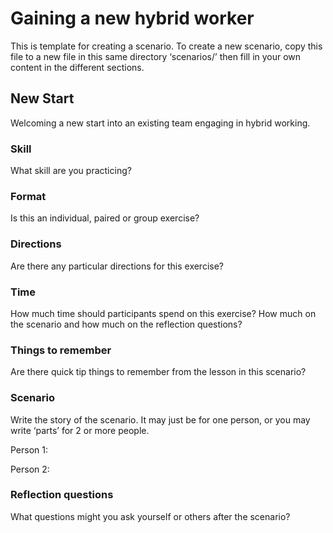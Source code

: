 # Gaining a new hybrid worker {.unnumbered}

This is template for creating a scenario. To create a new scenario, copy this file to a new file in this same directory 'scenarios/' then fill in your own content in the different sections.

## New Start
Welcoming a new start into an existing team engaging in hybrid working.

### Skill
What skill are you practicing?

### Format
Is this an individual, paired or group exercise?

### Directions
Are there any particular directions for this exercise?


### Time
How much time should participants spend on this exercise? How much on the scenario and how much on the reflection questions?  

### Things to remember
Are there quick tip things to remember from the lesson in this scenario?

### Scenario
Write the story of the scenario. It may just be for one person, or you may write 'parts' for 2 or more people. 

Person 1: 

Person 2:


### Reflection questions

What questions might you ask yourself or others after the scenario?

